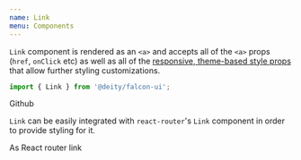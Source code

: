 ```yaml
---
name: Link
menu: Components
---
```



<ThemePreview of={Link} />

`Link` component is rendered as an `<a>` and accepts all of the `<a>` props (`href`, `onClick` etc) 
as well as all of the [responsive, theme-based style props](/responsive-props) that allow further styling customizations.

```javascript
import { Link } from '@deity/falcon-ui';
```

<Playground>
  <Link href="https://github.com/deity-io/falcon">Github</Link>
</Playground>

`Link` can be easily integrated with `react-router`'s `Link` component in order to provide
styling for it.

<Playground>
  <Link as={ReactRouterLink} to="/responsive-props">As React router link</Link>
</Playground>

